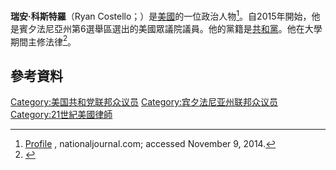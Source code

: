 '''瑞安·科斯特羅'''（Ryan Costello；{{bd|1976年|9月7日}}）是[[美國|美國]]的一位政治人物<ref>[http://www.nationaljournal.com/article/534408 Profile] {{Wayback|url=http://www.nationaljournal.com/article/534408 |date=20150511142417 }}, nationaljournal.com; accessed November 9, 2014.</ref>。自2015年開始，他是賓夕法尼亞州第6選舉區選出的美國眾議院議員。他的黨籍是[[共和黨_(美國)|共和黨]]。他在大學期間主修法律<ref name=th>{{cite web|url=http://www.timesherald.com/general-news/20140115/chester-county-commissioner-ryan-costello-to-run-for-jim-gerlachs-seat|title=Chester County Commissioner Ryan Costello to run for Jim Gerlach's seat|accessdate=November 4, 2014|archive-date=2016-03-24|archive-url=https://web.archive.org/web/20160324213914/http://www.timesherald.com/general-news/20140115/chester-county-commissioner-ryan-costello-to-run-for-jim-gerlachs-seat|dead-url=no}}</ref>。
== 參考資料 ==
{{reflist}}
{{US-poli-bio-stub}}
{{normdaten}}
{{DEFAULTSORT:costello}}
[[Category:美国共和党联邦众议员|Category:美国共和党联邦众议员]]
[[Category:宾夕法尼亚州联邦众议员|Category:宾夕法尼亚州联邦众议员]]
[[Category:21世紀美國律師|Category:21世紀美國律師]]